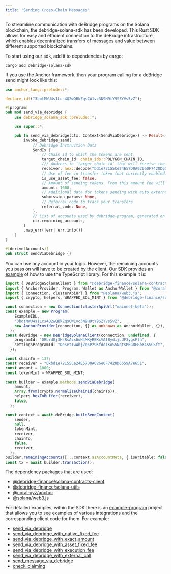 ```yaml
---
title: "Sending Cross-Chain Messages"
---
```


To streamline communication with deBridge programs on the Solana blockchain, the debridge-solana-sdk has been developed. This Rust SDK allows for easy and efficient connection to the deBridge infrastructure, which enables decentralized transfers of messages and value between different supported blockchains.

To start using our sdk, add it to dependencies by cargo:

```shell
cargo add debridge-solana-sdk
```

If you use the Anchor framework, then your program calling for a deBridge send might look like this:

```rust
use anchor_lang::prelude::*;

declare_id!("3botMWU4s1Lcs4Q2wQBkZqsCW1vc3N9H9tY9SZYVs5vZ");

#[program]
pub mod send_via_debridge {
    use debridge_solana_sdk::prelude::*;

    use super::*;

    pub fn send_via_debridge(ctx: Context<SendViaDebridge>) -> Result<()> {
        invoke_debridge_send(
            // Debridge Instruction Data
            SendIx {
                // Chain id to which the tokens are sent
                target_chain_id: chain_ids::POLYGON_CHAIN_ID,
                /// Address in `target_chain_id` that will receive the transferred tokens
                receiver: hex::decode("bd1e72155Ce24E57D0A026e0F7420D6559A7e651").unwrap(),
                // Use of fee in transfer token (not currently enabled)
                is_use_asset_fee: false,
                // Amount of sending tokens. From this amount fee will be taken
                amount: 1000,
                // Additional data for tokens sending with auto external execution
                submission_params: None,
                // Referral code to track your transfers
                referral_code: None,
            },
            // List of accounts used by debridge-program, generated on the client
            ctx.remaining_accounts,
        )
        .map_err(|err| err.into())
    }
}

#[derive(Accounts)]
pub struct SendViaDebridge {}
```

You can use any account in your logic. However, the remaining accounts you pass on will have to be created by the client. Our SDK provides an
[example](https://github.com/debridge-finance/debridge-solana-sdk/tree/master/example-program/ts-examples) of how to use the TypeScript library. For
this example it is:

```ts
import { DeBridgeSolanaClient } from "@debridge-finance/solana-contracts-client";
import { AnchorProvider, Program, Wallet as AnchorWallet } from "@coral-xyz/anchor";
import { Connection, clusterApiUrl } from "@solana/web3.js";
import { crypto, helpers, WRAPPED_SOL_MINT } from "@debridge-finance/solana-utils";

const connection = new Connection(clusterApiUrl("mainnet-beta"));
const example = new Program(
    ExampleIDL,
    "3botMWU4s1Lcs4Q2wQBkZqsCW1vc3N9H9tY9SZYVs5vZ",
    new AnchorProvider(connection, {} as unknown as AnchorWallet, {}),
  );
const deBridge = new DeBridgeSolanaClient(connection, undefined, {
    programId: "DEbrdGj3HsRsAzx6uH4MKyREKxVAfBydijLUF3ygsFfh",
    settingsProgramId: "DeSetTwWhjZq6Pz9Kfdo1KoS5NqtsM6G8ERbX4SSCSft",
  });

const chainTo = 137;
const receiver = "0xbd1e72155Ce24E57D0A026e0F7420D6559A7e651";
const amount = 1000;
const tokenMint = WRAPPED_SOL_MINT;

const builder = example.methods.sendViaDebridge(
    amount,
    Array.from(crypto.normalizeChainId(chainTo)),
    helpers.hexToBuffer(receiver),
    false,
  );

const context = await deBridge.buildSendContext(
    sender,
    null,
    tokenMint,
    receiver,
    chainTo,
    false,
    receiver,
  );
builder.remainingAccounts([...context.asAccountMeta, { isWritable: false, isSigner: false, pubkey: deBridge.program.programId }]);
const tx = await builder.transaction();
```

The dependency packages that are used:
- [@debridge-finance/solana-contracts-client](https://www.npmjs.com/package/@debridge-finance/solana-contracts-client) 
- [@debridge-finance/solana-utils](https://www.npmjs.com/package/@debridge-finance/solana-utils)
- [@coral-xyz/anchor](https://www.npmjs.com/package/@coral-xyz/anchor)
- [@solana/web3.js](https://www.npmjs.com/package/@solana/web3.js)

For detailed examples, within the SDK there is an
[example-program](https://github.com/debridge-finance/debridge-solana-sdk/tree/master/example-program) project that allows you to see examples of
various integrations and the corresponding client code for them. For example:
- [send_via_debridge](https://github.com/debridge-finance/debridge-solana-sdk/blob/7bb2ed38a135d3550dadfd00bdc78f50c19a701d/example-program/programs/debridge-solana-sdk-example/src/lib.rs#L38)
- [send_via_debridge_with_native_fixed_fee](https://github.com/debridge-finance/debridge-solana-sdk/blob/7bb2ed38a135d3550dadfd00bdc78f50c19a701d/example-program/programs/debridge-solana-sdk-example/src/lib.rs#L69)
- [send_via_debridge_with_exact_amount](https://github.com/debridge-finance/debridge-solana-sdk/blob/7bb2ed38a135d3550dadfd00bdc78f50c19a701d/example-program/programs/debridge-solana-sdk-example/src/lib.rs#L140)
- [send_via_debridge_with_asset_fixed_fee](https://github.com/debridge-finance/debridge-solana-sdk/blob/7bb2ed38a135d3550dadfd00bdc78f50c19a701d/example-program/programs/debridge-solana-sdk-example/src/lib.rs#L69)
- [send_via_debridge_with_execution_fee](https://github.com/debridge-finance/debridge-solana-sdk/blob/7bb2ed38a135d3550dadfd00bdc78f50c19a701d/example-program/programs/debridge-solana-sdk-example/src/lib.rs#L177)
- [send_via_debridge_with_external_call](https://github.com/debridge-finance/debridge-solana-sdk/blob/7bb2ed38a135d3550dadfd00bdc78f50c19a701d/example-program/programs/debridge-solana-sdk-example/src/lib.rs#L211)
- [send_message_via_debridge](https://github.com/debridge-finance/debridge-solana-sdk/blob/7bb2ed38a135d3550dadfd00bdc78f50c19a701d/example-program/programs/debridge-solana-sdk-example/src/lib.rs#L259)
- [check_claiming](https://github.com/debridge-finance/debridge-solana-sdk/blob/7bb2ed38a135d3550dadfd00bdc78f50c19a701d/example-program/programs/debridge-solana-sdk-example/src/lib.rs#L371)